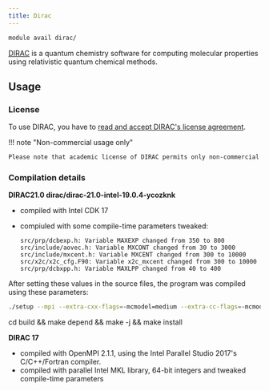 ```yaml
---
title: Dirac
---
```

```bash
module avail dirac/
```

[DIRAC](https://diracprogram.org/) is a quantum chemistry software for computing molecular properties using relativistic quantum chemical methods.

## Usage

### License

To use DIRAC, you have to [read and accept DIRAC's license agreement](https://signup.e-infra.cz/fed/registrar/?vo=meta&group=lic_dirac).  

!!! note "Non-commercial usage only"
```bash
Please note that academic license of DIRAC permits only non-commercial usage of the software.
```

### Compilation details

**DIRAC21.0 dirac/dirac-21.0-intel-19.0.4-ycozknk**

- compiled with Intel CDK 17
- compiuled with some compile-time parameters tweaked:

    ```
    src/prp/dcbexp.h: Variable MAXEXP changed from 350 to 800
    src/include/aovec.h: Variable MXCONT changed from 30 to 3000
    src/include/mxcent.h: Variable MXCENT changed from 300 to 10000
    src/x2c/x2c_cfg.F90: Variable x2c_mxcent changed from 300 to 10000
    src/prp/dcbxpp.h: Variable MAXLPP changed from 40 to 400
    ```
 
After setting these values in the source files, the program was compiled using these parameters:

```bash
./setup --mpi --extra-cxx-flags=-mcmodel=medium --extra-cc-flags=-mcmodel=medium --extra-fc-flags=-mcmodel=medium --prefix=/software/dirac/16-newest
```
cd build && make depend && make -j && make install

**DIRAC 17**

- compiled with OpenMPI 2.1.1, using the Intel Parallel Studio 2017's C/C++/Fortran compiler.
- compiled with parallel Intel MKL library, 64-bit integers and tweaked compile-time parameters


